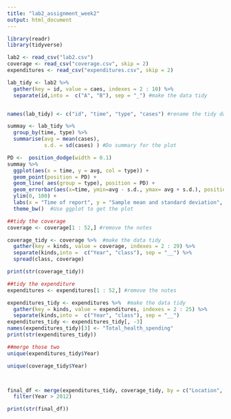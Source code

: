 ```yaml
---
title: "lab2_assignment_week2"
output: html_document
---
```


```r
library(readr)
library(tidyverse)

```

```r
lab2 <- read_csv("lab2.csv")
coverage <- read_csv("coverage.csv", skip = 2)
expenditures <- read_csv("expenditures.csv", skip = 2)

```


```r

lab_tidy <- lab2 %>%
  gather(key = id, value = caes, indexes = 2 : 10) %>%
  separate(id,into =  c("A", "B"), sep = "_") #make the data tidy


names(lab_tidy) <- c("id", "time", "type", "cases") #rename the tidy data

summay <- lab_tidy %>%  
  group_by(time, type) %>%
  summarise(avg = mean(cases),
            s.d. = sd(cases) ) #Do summary for the plot

PD <-  position_dodge(width = 0.1)
summay %>%
  ggplot(aes(x = time, y = avg, col = type)) +
  geom_point(position = PD) +
  geom_line( aes(group = type), position = PD) +
  geom_errorbar(aes(x=time, ymin=avg - s.d., ymax= avg + s.d.), position = PD,width=0.1, size=1) +
  ylim(0, 100) +
  labs(x = "Time of report", y = "Sample mean and standard deviation", col = "") +
  theme_bw()  #Use ggplot to get the plot

```

```r
##tidy the coverage
coverage <- coverage[1 : 52,] #remove the notes

coverage_tidy <- coverage %>%  #make the data tidy 
  gather(key = kinds, value = coverage, indexes = 2 : 29) %>%
  separate(kinds,into =  c("Year", "class"), sep = "__") %>%
  spread(class, coverage)

print(str(coverage_tidy))
```

```r
##tidy the expenditure
expenditures <- expenditures[1 : 52,] #remove the notes

expenditures_tidy <- expenditures %>%  #make the data tidy 
  gather(key = kinds, value = expenditures, indexes = 2 : 25) %>%
  separate(kinds,into =  c("Year", "class"), sep = "__")
expenditures_tidy <- expenditures_tidy[, -3]
names(expenditures_tidy)[3] <- "Total_health_spending"
print(str(expenditures_tidy))
```

```r
##merge those two
unique(expenditures_tidy$Year)

unique(coverage_tidy$Year)



final_df <- merge(expenditures_tidy, coverage_tidy, by = c("Location", "Year"), all = TRUE ) %>%
  filter(Year > 2012)

print(str(final_df))
```

